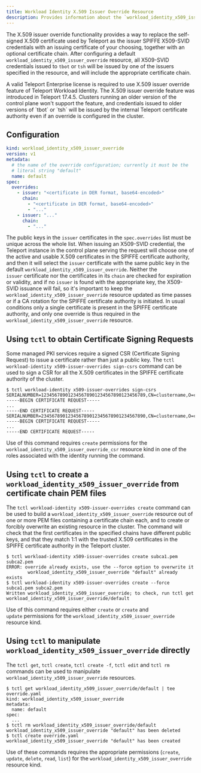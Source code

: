 ```yaml
---
title: Workload Identity X.509 Issuer Override Resource
description: Provides information about the `workload_identity_x509_issuer_override` resource.
---
```


The X.509 issuer override functionality provides a way to replace the self-signed X.509 certificate used by Teleport as the issuer SPIFFE X509-SVID credentials with an issuing certificate of your choosing, together with an optional certificate chain. After configuring a default `workload_identity_x509_issuer_override` resource, all X509-SVID credentials issued to `tbot` or `tsh` will be issued by one of the issuers specified in the resource, and will include the appropriate certificate chain.

<Admonition type="warning" title="Teleport Enterprise Required">
A valid Teleport Enterprise license is required to use X.509 issuer override feature of Teleport Workload Identity.
</Admonition>

<Admonition type="note" title="Version requirement">
The X.509 issuer override feature was introduced in Teleport 17.4.5. Clusters running an older version of the control plane won't support the feature, and credentials issued to older versions of `tbot` or `tsh` will be issued by the internal Teleport certificate authority even if an override is configured in the cluster.
</Admonition>

## Configuration

```yaml
kind: workload_identity_x509_issuer_override
version: v1
metadata:
  # the name of the override configuration; currently it must be the
  # literal string "default"
  name: default
spec:
  overrides:
    - issuer: "<certificate in DER format, base64-encoded>"
      chain:
        - "<certificate in DER format, base64-encoded>"
        - "..."
    - issuer: "..."
      chain:
        - "..."
```

The public keys in the `issuer` certificates in the `spec.overrides` list must be unique across the whole list. When issuing an X509-SVID credential, the Teleport instance in the control plane serving the request will choose one of the active and usable X.509 certificates in the SPIFFE certificate authority, and then it will select the `issuer` certificate with the same public key in the default `workload_identity_x509_issuer_override`. Neither the `issuer` certificate nor the certificates in its `chain` are checked for expiration or validity, and if no `issuer` is found with the appropriate key, the X509-SVID issuance will fail, so it's important to keep the `workload_identity_x509_issuer_override` resource updated as time passes or if a CA rotation for the SPIFFE certificate authority is initiated. In usual conditions only a single certificate is present in the SPIFFE certificate authority, and only one override is thus required in the `workload_identity_x509_issuer_override` resource.

## Using `tctl` to obtain Certificate Signing Requests

Some managed PKI services require a signed CSR (Certificate Signing Request) to issue a certificate rather than just a public key. The `tctl workload-identity x509-issuer-overrides sign-csrs` command can be used to sign a CSR for all the X.509 certificates in the SPIFFE certificate authority of the cluster.

```code
$ tctl workload-identity x509-issuer-overrides sign-csrs
SERIALNUMBER=123456789012345678901234567890123456789,CN=clustername,O=clustername
-----BEGIN CERTIFICATE REQUEST-----
...
-----END CERTIFICATE REQUEST-----
SERIALNUMBER=234567890123456789012345678901234567890,CN=clustername,O=clustername
-----BEGIN CERTIFICATE REQUEST-----
...
-----END CERTIFICATE REQUEST-----
```

Use of this command requires `create` permissions for the `workload_identity_x509_issuer_override_csr` resource kind in one of the roles associated with the identity running the command.

## Using `tctl` to create a `workload_identity_x509_issuer_override` from certificate chain PEM files

The `tctl workload-identity x509-issuer-overrides create` command can be used to build a `workload_identity_x509_issuer_override` resource out of one or more PEM files containing a certificate chain each, and to create or forcibly overwrite an existing resource in the cluster. The command will check that the first certificates in the specified chains have different public keys, and that they match 1:1 with the trusted X.509 certificates in the SPIFFE certificate authority in the Teleport cluster.

```code
$ tctl workload-identity x509-issuer-overrides create subca1.pem subca2.pem
ERROR: override already exists, use the --force option to overwrite it
        workload_identity_x509_issuer_override "default" already exists
$ tctl workload-identity x509-issuer-overrides create --force subca1.pem subca2.pem
Written workload_identity_x509_issuer_override; to check, run tctl get workload_identity_x509_issuer_override/default
```

Use of this command requires either `create` or `create` and `update` permissions for the `workload_identity_x509_issuer_override` resource kind.

## Using `tctl` to manipulate `workload_identity_x509_issuer_override` directly

The `tctl get`, `tctl create`, `tctl create -f`, `tctl edit` and `tctl rm` commands can be used to manipulate `workload_identity_x509_issuer_override` resources.

```code
$ tctl get workload_identity_x509_issuer_override/default | tee override.yaml
kind: workload_identity_x509_issuer_override
metadata:
  name: default
spec:
  ...
$ tctl rm workload_identity_x509_issuer_override/default
workload_identity_x509_issuer_override "default" has been deleted
$ tctl create override.yaml
workload_identity_x509_issuer_override "default" has been created
```

Use of these commands requires the appropriate permissions (`create`, `update`, `delete`, `read`, `list`) for the `workload_identity_x509_issuer_override` resource kind.
